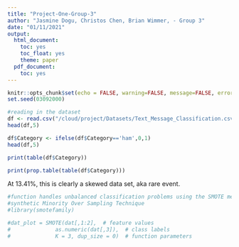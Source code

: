 ```yaml
---
title: "Project-One-Group-3"
author: "Jasmine Dogu, Christos Chen, Brian Wimmer, - Group 3"
date: "01/11/2021"
output:
  html_document:
    toc: yes
    toc_float: yes
    theme: paper
  pdf_document:
    toc: yes
---
```

```r
knitr::opts_chunk$set(echo = FALSE, warning=FALSE, message=FALSE, error=FALSE, cache = TRUE)
set.seed(03092000)
```


```r
#reading in the dataset 
df <- read.csv("/cloud/project/Datasets/Text_Message_Classification.csv")
head(df,5)
```

```r
df$Category <- ifelse(df$Category=='ham',0,1)
head(df,5)
```

```r
print(table(df$Category))
```
```r
print(prop.table(table(df$Category)))
```
At 13.41%, this is clearly a skewed data set, aka rare event.

```r
#function handles unbalanced classification problems using the SMOTE method
#synthetic Minority Over Sampling Technique
#library(smotefamily)

#dat_plot = SMOTE(dat[,1:2],  # feature values
#              as.numeric(dat[,3]),  # class labels
#              K = 3, dup_size = 0)  # function parameters

```